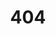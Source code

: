 ---
title: '404'
template: splash
editUrl: false
hero:
  title: '¡Ups! DataBear fue abducido.'
  tagline: Usa el buscador para traerlo de vuelta junto con tu información o vuelve al inicio.
  image:
    file: ../../assets/oso/oso_404.webp
  actions:
    - text: Vovler al Inicio
      link: /datahub
      icon: right-arrow
---